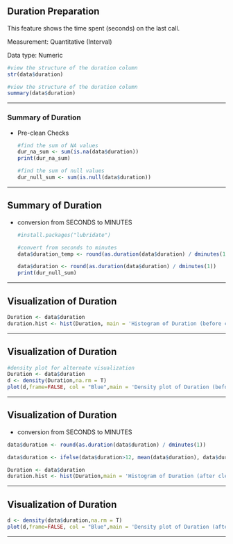 ## Duration Preparation

This feature shows the time spent (seconds) on the last call.

Measurement: Quantitative (Interval)

Data type: Numeric

```r
#view the structure of the duration column 
str(data$duration)
```

```r
#view the structure of the duration column 
summary(data$duration)
```

------------------------------------------------------------------------

### Summary of Duration

-   Pre-clean Checks

    ```r
    #find the sum of NA values 
    dur_na_sum <- sum(is.na(data$duration))
    print(dur_na_sum)

    #find the sum of null values 
    dur_null_sum <- sum(is.null(data$duration))
    ```

------------------------------------------------------------------------

## Summary of Duration

-   conversion from SECONDS to MINUTES

    ```r
    #install.packages("lubridate")
   
    #convert from seconds to minutes
    data$duration_temp <- round(as.duration(data$duration) / dminutes(1))

    data$duration <- round(as.duration(data$duration) / dminutes(1))
    print(dur_null_sum)
    ```

------------------------------------------------------------------------

## Visualization of Duration

```r
Duration <- data$duration
duration.hist <- hist(Duration, main = 'Histogram of Duration (before cleaning)')

```

------------------------------------------------------------------------

## Visualization of Duration

```r

#density plot for alternate visualization
Duration <- data$duration
d <- density(Duration,na.rm = T)
plot(d,frame=FALSE, col = "Blue",main = 'Density plot of Duration (before cleaning)')
```

------------------------------------------------------------------------

## Visualization of Duration

-   conversion from SECONDS to MINUTES

```r

data$duration <- round(as.duration(data$duration) / dminutes(1))

data$duration <- ifelse(data$duration>12, mean(data$duration), data$duration)

Duration <- data$duration
duration.hist <- hist(Duration,main = 'Histogram of Duration (after cleaning and conversion)')
```

------------------------------------------------------------------------

## Visualization of Duration

```r
d <- density(data$duration,na.rm = T)
plot(d,frame=FALSE, col = "Blue",main = 'Density plot of Duration (after cleaning and conversion)')
```

------------------------------------------------------------------------
